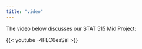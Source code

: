 ---
title: "video"
---

The video below discusses our STAT 515 Mid Project:

{{< youtube -4FEC6esSsI >}}
